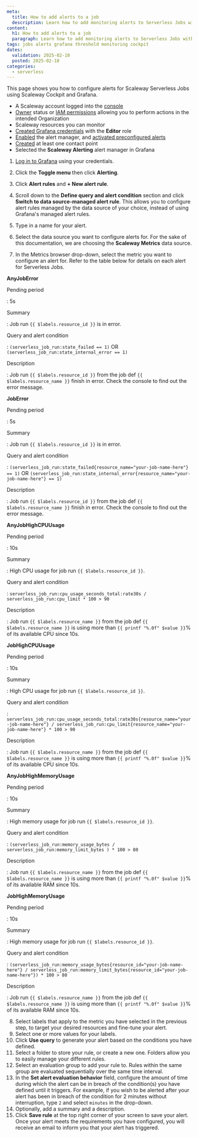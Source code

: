 ```yaml
---
meta:
  title: How to add alerts to a job
  description: Learn how to add monitoring alerts to Serverless Jobs with Scaleway.
content:
  h1: How to add alerts to a job
  paragraph: Learn how to add monitoring alerts to Serverless Jobs with Scaleway.
tags: jobs alerts grafana threshold monitoring cockpit
dates:
  validation: 2025-02-10
  posted: 2025-02-10
categories:
  - serverless
---
```


This page shows you how to configure alerts for Scaleway Serverless Jobs using Scaleway Cockpit and Grafana.

<Macro id="requirements" />

  - A Scaleway account logged into the [console](https://console.scaleway.com)
  - [Owner](/iam/concepts/#owner) status or [IAM permissions](/iam/concepts/#permission) allowing you to perform actions in the intended Organization
  - Scaleway resources you can monitor
  - [Created Grafana credentials](/cockpit/how-to/retrieve-grafana-credentials/) with the **Editor** role
  - [Enabled](/cockpit/how-to/enable-alert-manager/) the alert manager, and [activated preconfigured alerts](/cockpit/how-to/activate-managed-alerts/)
  - [Created](/cockpit/how-to/add-contact-points/) at least one contact point
  - Selected the **Scaleway Alerting** alert manager in Grafana

1. [Log in to Grafana](/cockpit/how-to/access-grafana-and-managed-dashboards/) using your credentials.
2. Click the **Toggle menu** then click **Alerting**.
3. Click **Alert rules** and **+ New alert rule**.
4. Scroll down to the **Define query and alert condition** section and click **Switch to data source-managed alert rule**.
    <Message type="important">
     This allows you to configure alert rules managed by the data source of your choice, instead of using Grafana's managed alert rules.
    </Message>

5. Type in a name for your alert.
6. Select the data source you want to configure alerts for. For the sake of this documentation, we are choosing the **Scaleway Metrics** data source.
7. In the Metrics browser drop-down, select the metric you want to configure an alert for. Refer to the table below for details on each alert for Serverless Jobs.
 
**AnyJobError**

Pending period

: 5s

Summary

: Job run `{{ $labels.resource_id }}` is in error.

Query and alert condition

: `(serverless_job_run:state_failed == 1)` OR `(serverless_job_run:state_internal_error == 1)`

Description

: Job run `{{ $labels.resource_id }}` from the job def `{{ $labels.resource_name }}` finish in error. Check the console to find out the error message.

**JobError**

Pending period

: 5s

Summary

: Job run `{{ $labels.resource_id }}` is in error.

Query and alert condition

: `(serverless_job_run:state_failed{resource_name="your-job-name-here"} == 1)` OR `(serverless_job_run:state_internal_error{resource_name="your-job-name-here"} == 1)`

Description

: Job run `{{ $labels.resource_id }}` from the job def `{{ $labels.resource_name }}` finish in error. Check the console to find out the error message.

**AnyJobHighCPUUsage**

Pending period

: 10s

Summary

: High CPU usage for job run `{{ $labels.resource_id }}`.

Query and alert condition

: `serverless_job_run:cpu_usage_seconds_total:rate30s / serverless_job_run:cpu_limit * 100 > 90`

Description

: Job run `{{ $labels.resource_name }}` from the job def `{{ $labels.resource_name }}` is using more than `{{ printf "%.0f" $value }}`% of its available CPU since 10s.

**JobHighCPUUsage**

Pending period

: 10s

Summary

: High CPU usage for job run `{{ $labels.resource_id }}`.

Query and alert condition

: `serverless_job_run:cpu_usage_seconds_total:rate30s{resource_name="your-job-name-here"} / serverless_job_run:cpu_limit{resource_name="your-job-name-here"} * 100 > 90`

Description

: Job run `{{ $labels.resource_name }}` from the job def `{{ $labels.resource_name }}` is using more than `{{ printf "%.0f" $value }}`% of its available CPU since 10s.

**AnyJobHighMemoryUsage**

Pending period

: 10s

Summary

: High memory usage for job run `{{ $labels.resource_id }}`.

Query and alert condition

: `(serverless_job_run:memory_usage_bytes / serverless_job_run:memory_limit_bytes ) * 100 > 80`

Description

: Job run `{{ $labels.resource_name }}` from the job def `{{ $labels.resource_name }}` is using more than `{{ printf "%.0f" $value }}`% of its available RAM since 10s.

**JobHighMemoryUsage**

Pending period

: 10s

Summary

: High memory usage for job run `{{ $labels.resource_id }}`.

Query and alert condition

: `(serverless_job_run:memory_usage_bytes{resource_id="your-job-name-here"} / serverless_job_run:memory_limit_bytes{resource_id="your-job-name-here"}) * 100 > 80`

Description

: Job run `{{ $labels.resource_name }}` from the job def `{{ $labels.resource_name }}` is using more than `{{ printf "%.0f" $value }}`% of its available RAM since 10s.

8. Select labels that apply to the metric you have selected in the previous step, to target your desired resources and fine-tune your alert.
9. Select one or more values for your labels.
10. Click **Use query** to generate your alert based on the conditions you have defined.
11. Select a folder to store your rule, or create a new one. Folders allow you to easily manage your different rules.
12. Select an evaluation group to add your rule to. Rules within the same group are evaluated sequentially over the same time interval.
13. In the **Set alert evaluation behavior** field, configure the amount of time during which the alert can be in breach of the condition(s) you have defined until it triggers.
    <Message type="note">
     For example, if you wish to be alerted after your alert has been in breach of the condition for 2 minutes without interruption, type `2` and select `minutes` in the drop-down.
    </Message>
14. Optionally, add a summary and a description.
15. Click **Save rule** at the top right corner of your screen to save your alert. Once your alert meets the requirements you have configured, you will receive an email to inform you that your alert has triggered.
